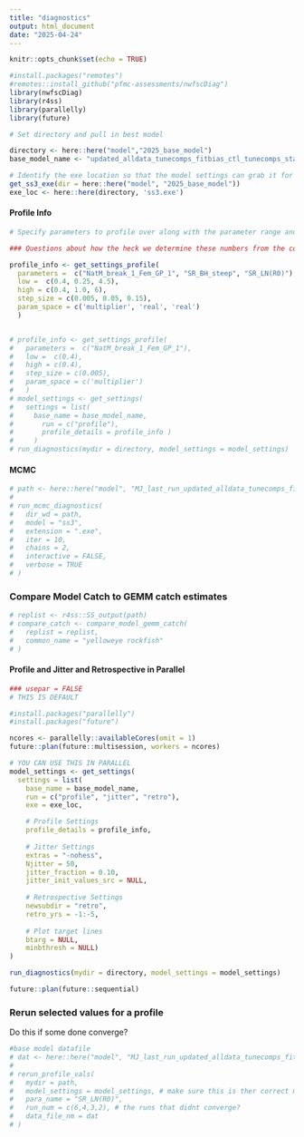 ```yaml
---
title: "diagnostics"
output: html_document
date: "2025-04-24"
---
```


```r
knitr::opts_chunk$set(echo = TRUE)

#install.packages("remotes")
#remotes::install_github("pfmc-assessments/nwfscDiag")
library(nwfscDiag)
library(r4ss)
library(parallelly)
library(future)

# Set directory and pull in best model

directory <- here::here("model","2025_base_model")
base_model_name <- "updated_alldata_tunecomps_fitbias_ctl_tunecomps_start_20250424"

# Identify the exe location so that the model settings can grab it for running the profiles.
get_ss3_exe(dir = here::here("model", "2025_base_model"))
exe_loc <- here::here(directory, 'ss3.exe')
```

#### Profile Info ####

```r
# Specify parameters to profile over along with the parameter range and step size:

### Questions about how the heck we determine these numbers from the control file?

profile_info <- get_settings_profile(
  parameters =  c("NatM_break_1_Fem_GP_1", "SR_BH_steep", "SR_LN(R0)"),
  low =  c(0.4, 0.25, 4.5),
  high = c(0.4, 1.0, 6),
  step_size = c(0.005, 0.05, 0.15),
  param_space = c('multiplier', 'real', 'real')
  )


# profile_info <- get_settings_profile(
#   parameters =  c("NatM_break_1_Fem_GP_1"),
#   low =  c(0.4),
#   high = c(0.4),
#   step_size = c(0.005),
#   param_space = c('multiplier')
#   )
# model_settings <- get_settings(
#   settings = list(
#     base_name = base_model_name,
#       run = c("profile"),
#       profile_details = profile_info )
#     )
# run_diagnostics(mydir = directory, model_settings = model_settings)
```

#### MCMC ####

```r
# path <- here::here("model", "MJ_last_run_updated_alldata_tunecomps_fitbias_ctl_start_20250416")
# 
# run_mcmc_diagnostics(
#   dir_wd = path,
#   model = "ss3",
#   extension = ".exe",
#   iter = 10,
#   chains = 2,
#   interactive = FALSE,
#   verbose = TRUE
# )

```

### Compare Model Catch to GEMM catch estimates###

```r
# replist <- r4ss::SS_output(path)
# compare_catch <- compare_model_gemm_catch(
#   replist = replist,
#   common_name = "yelloweye rockfish"
# )

```

#### Profile and Jitter and Retrospective in Parallel ####

```r

### usepar = FALSE
# THIS IS DEFAULT

#install.packages("parallelly")
#install.packages("future")

ncores <- parallelly::availableCores(omit = 1)
future::plan(future::multisession, workers = ncores)

# YOU CAN USE THIS IN PARALLEL
model_settings <- get_settings(
  settings = list(
    base_name = base_model_name,
    run = c("profile", "jitter", "retro"),
    exe = exe_loc,

    # Profile Settings
    profile_details = profile_info,
    
    # Jitter Settings
    extras = "-nohess",
    Njitter = 50,
    jitter_fraction = 0.10,
    jitter_init_values_src = NULL,
    
    # Retrospective Settings
    newsubdir = "retro",
    retro_yrs = -1:-5,
    
    # Plot target lines
    btarg = NULL,
    minbthresh = NULL)
)

run_diagnostics(mydir = directory, model_settings = model_settings)

future::plan(future::sequential)

```

### Rerun selected values for a profile ###
Do this if some done converge?

```r
#base model datafile
# dat <- here::here("model", "MJ_last_run_updated_alldata_tunecomps_fitbias_ctl_start_20250416", "yelloweye_data")
# 
# rerun_profile_vals(
#   mydir = path,
#   model_settings = model_settings, # make sure this is ther correct model settings
#   para_name = "SR_LN(R0)",
#   run_num = c(6,4,3,2), # the runs that didnt converge?
#   data_file_nm = dat
# )

```





